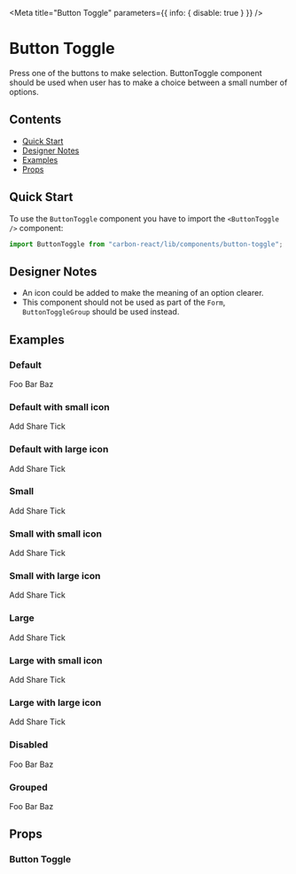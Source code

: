
<Meta title="Button Toggle" parameters={{ info: { disable: true } }} />

# Button Toggle

Press one of the buttons to make selection. ButtonToggle component should be used when user has to make a choice between a small number of options.

## Contents

- [Quick Start](#quick-start)
- [Designer Notes](#designer-notes)
- [Examples](#examples)
- [Props](#props)

## Quick Start

To use the `ButtonToggle` component you have to import the `<ButtonToggle />` component:

```javascript
import ButtonToggle from "carbon-react/lib/components/button-toggle";
```

## Designer Notes

- An icon could be added to make the meaning of an option clearer.
- This component should not be used as part of the `Form`, `ButtonToggleGroup` should be used instead.

## Examples

### Default

<Canvas>
  <Story name="default">
    <div>
      <ButtonToggle name="default" key="foo">
        Foo
      </ButtonToggle>
      <ButtonToggle name="default" key="bar">
        Bar
      </ButtonToggle>
      <ButtonToggle name="default" key="baz">
        Baz
      </ButtonToggle>
    </div>
  </Story>
</Canvas>

### Default with small icon

<Canvas>
  <Story name="default with small icon">
    <div>
      <ButtonToggle name="sizes" key="foo" buttonIcon="add">
        Add
      </ButtonToggle>
      <ButtonToggle name="sizes" key="bar" buttonIcon="share">
        Share
      </ButtonToggle>
      <ButtonToggle name="sizes" key="baz" buttonIcon="tick">
        Tick
      </ButtonToggle>
    </div>
  </Story>
</Canvas>

### Default with large icon

<Canvas>
  <Story name="default with large icon">
    <div>
      <ButtonToggle
        name="sizes"
        key="foo"
        buttonIcon="add"
        buttonIconSize="large"
      >
        Add
      </ButtonToggle>
      <ButtonToggle
        name="sizes"
        key="bar"
        buttonIcon="share"
        buttonIconSize="large"
      >
        Share
      </ButtonToggle>
      <ButtonToggle
        name="sizes"
        key="baz"
        buttonIcon="tick"
        buttonIconSize="large"
      >
        Tick
      </ButtonToggle>
    </div>
  </Story>
</Canvas>

### Small

<Canvas>
  <Story name="small">
    <div>
      <ButtonToggle size="small" name="sizes" key="foo">
        Add
      </ButtonToggle>
      <ButtonToggle size="small" name="sizes" key="bar">
        Share
      </ButtonToggle>
      <ButtonToggle size="small" name="sizes" key="baz">
        Tick
      </ButtonToggle>
    </div>
  </Story>
</Canvas>

### Small with small icon

<Canvas>
  <Story name="small with small icon">
    <div>
      <ButtonToggle size="small" name="sizes" key="foo" buttonIcon="add">
        Add
      </ButtonToggle>
      <ButtonToggle size="small" name="sizes" key="bar" buttonIcon="share">
        Share
      </ButtonToggle>
      <ButtonToggle size="small" name="sizes" key="baz" buttonIcon="tick">
        Tick
      </ButtonToggle>
    </div>
  </Story>
</Canvas>

### Small with large icon

<Canvas>
  <Story name="small with large icon">
    <div>
      <ButtonToggle
        size="small"
        name="sizes"
        key="foo"
        buttonIcon="add"
        buttonIconSize="large"
      >
        Add
      </ButtonToggle>
      <ButtonToggle
        size="small"
        name="sizes"
        key="bar"
        buttonIcon="share"
        buttonIconSize="large"
      >
        Share
      </ButtonToggle>
      <ButtonToggle
        size="small"
        name="sizes"
        key="baz"
        buttonIcon="tick"
        buttonIconSize="large"
      >
        Tick
      </ButtonToggle>
    </div>
  </Story>
</Canvas>

### Large

<Canvas>
  <Story name="large">
    <div>
      <ButtonToggle size="large" name="sizes" key="foo">
        Add
      </ButtonToggle>
      <ButtonToggle size="large" name="sizes" key="bar">
        Share
      </ButtonToggle>
      <ButtonToggle size="large" name="sizes" key="baz">
        Tick
      </ButtonToggle>
    </div>
  </Story>
</Canvas>

### Large with small icon

<Canvas>
  <Story name="large with small icon">
    <div>
      <ButtonToggle size="large" name="sizes" key="foo" buttonIcon="add">
        Add
      </ButtonToggle>
      <ButtonToggle size="large" name="sizes" key="bar" buttonIcon="share">
        Share
      </ButtonToggle>
      <ButtonToggle size="large" name="sizes" key="baz" buttonIcon="tick">
        Tick
      </ButtonToggle>
    </div>
  </Story>
</Canvas>

### Large with large icon

<Canvas>
  <Story name="large with large icon">
    <div>
      <ButtonToggle
        size="large"
        name="sizes"
        key="foo"
        buttonIcon="add"
        buttonIconSize="large"
      >
        Add
      </ButtonToggle>
      <ButtonToggle
        size="large"
        name="sizes"
        key="bar"
        buttonIcon="share"
        buttonIconSize="large"
      >
        Share
      </ButtonToggle>
      <ButtonToggle
        size="large"
        name="sizes"
        key="baz"
        buttonIcon="tick"
        buttonIconSize="large"
      >
        Tick
      </ButtonToggle>
    </div>
  </Story>
</Canvas>

### Disabled

<Canvas>
  <Story name="disabled">
    <div>
      <ButtonToggle name="disabled" key="foo" disabled>
        Foo
      </ButtonToggle>
      <ButtonToggle name="disabled" key="bar" disabled>
        Bar
      </ButtonToggle>
      <ButtonToggle name="disabled" key="baz" disabled>
        Baz
      </ButtonToggle>
    </div>
  </Story>
</Canvas>

### Grouped

<Canvas>
  <Story name="grouped">
    <div>
      <ButtonToggle name="grouped" key="foo" grouped>
        Foo
      </ButtonToggle>
      <ButtonToggle name="grouped" key="bar" grouped>
        Bar
      </ButtonToggle>
      <ButtonToggle name="grouped" key="baz" grouped>
        Baz
      </ButtonToggle>
    </div>
  </Story>
</Canvas>

## Props

### Button Toggle

<ArgsTable of={ButtonToggle} />
